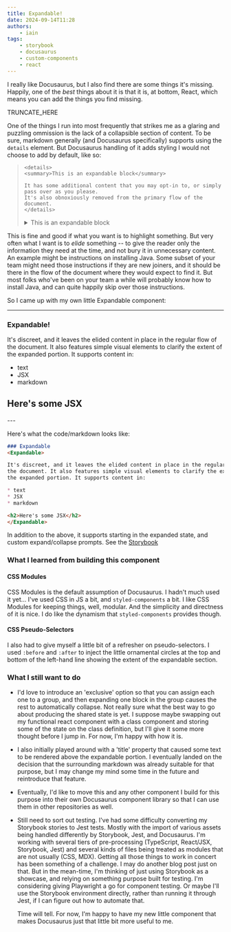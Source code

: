 ```yaml
---
title: Expandable!
date: 2024-09-14T11:28
authors:
    - iain
tags:
    - storybook
    - docusaurus
    - custom-components
    - react
---
```


I really like Docusaurus, but I also find there are some things it's missing.
Happily, one of the _best_ things about it is that it is, at bottom, React,
which means you can add the things you find missing.

TRUNCATE_HERE

One of the things I run into most frequently that strikes me as a glaring and
puzzling ommission is the lack of a collapsible section of content. To be sure,
markdown generally (and Docusaurus specifically) supports using the `details`
element. But Docusaurus handling of it adds styling I would not choose to add by
default, like so:

> ```
> <details>
> <summary>This is an expandable block</summary>
> 
> It has some additional content that you may opt-in to, or simply pass over as you please.
> It's also obnoxiously removed from the primary flow of the document.
> </details>
> ```
>
> <details>
> <summary>This is an expandable block</summary>
> 
> It has some additional content that you may opt-into, or simply pass over as you please.
> 
> It's also obnoxiously shifted out of the primary flow of the document by
> excessive default styling.
> </details>

This is fine and good if what you want is to highlight something. But very often
what I want is to _elide_ something -- to give the reader only the information
they need at the time, and not bury it in unnecessary content. An example might
be instructions on installing Java. Some subset of your team might need those
instructions if they are new joiners, and it should be there in the flow of the
document where they would expect to find it. But most folks who've been on your
team a while will probably know how to install Java, and can quite happily skip
over those instructions.

So I came up with my own little Expandable component:

---
### Expandable!
<Expandable>

It's discreet, and it leaves the elided content in place in the regular flow of
the document. It also features simple visual elements to clarify the extent of
the expanded portion. It supports content in:

* text
* JSX
* markdown

<h2>Here's some JSX</h2>
</Expandable>
---

Here's what the code/markdown looks like:
```markdown
### Expandable
<Expandable>

It's discreet, and it leaves the elided content in place in the regular flow of
the document. It also features simple visual elements to clarify the extent of
the expanded portion. It supports content in:

* text
* JSX
* markdown

<h2>Here's some JSX</h2>
</Expandable>
```

In addition to the above, it supports starting in the expanded state, and custom
expand/collapse prompts. See the [Storybook](http://localhost:3000/storybook/iaindavis.dev/?path=/docs/custom-components-expandable--docs)

### What I learned from building this component
#### CSS Modules
CSS Modules is the default assumption of Docusaurus. I hadn't much used it
yet... I've used CSS in JS a bit, and `styled-components` a bit. I like CSS
Modules for keeping things, well, modular. And the simplicity and directness of
it is nice. I do like the dynamism that `styled-components` provides though.

#### CSS Pseudo-Selectors
I also had to give myself a little bit of a refresher on pseudo-selectors. I
used `:before` and `:after` to inject the little ornamental circles at the top
and bottom of the left-hand line showing the extent of the expandable section.

### What I still want to do
* I'd love to introduce an 'exclusive' option so that you can assign each one to a
group, and then expanding one block in the group causes the rest to
automatically collapse. Not really sure what the best way to go about producing
the shared state is yet. I suppose maybe swapping out my functional react
component with a class component and storing some of the state on the class
definition, but I'll give it some more thought before I jump in. For now, I'm
happy with how it is.

* I also initially played around with a 'title' property that caused some text to
be rendered above the expandable portion. I eventually landed on the decision
that the surrounding markdown was already suitable for that purpose, but I may
change my mind some time in the future and reintroduce that feature.

* Eventually, I'd like to move this and any other component I build for this
  purpose into their own Docusaurus component library so that I can use them in
  other repositories as well.

* Still need to sort out testing. I've had some difficulty converting my
  Storybook stories to Jest tests. Mostly with the import of various assets
  being handled differently by Storybook, Jest, and Docusaurus. I'm working with
  several tiers of pre-processing (TypeScript, React/JSX, Storybook, Jest) and
  several kinds of files being treated as modules that are not usually (CSS,
  MDX). Getting all those things to work in concert has been something of a
  challenge. I may do another blog post just on that. But in the mean-time, I'm
  thinking of just using Storybook as a showcase, and relying on something
  purpose built for testing. I'm considering giving Playwright a go for
  component testing. Or maybe I'll use the Storybook environment directly,
  rather than running it through Jest, if I can figure out how to automate that.

  Time will tell. For now, I'm happy to have my new little component that makes
  Docusaurus just that little bit more useful to me.

[storybook.expandable]:
    '/storybook/iaindavis.dev/?path=/story/custom-components-expandable--default
    "Expandable component Storybook showcase"